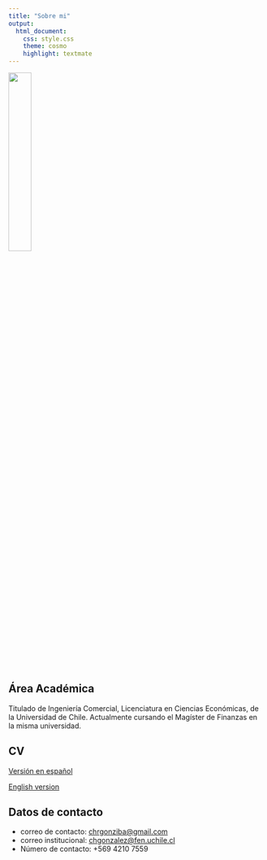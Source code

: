 ```yaml
---
title: "Sobre mi"
output:
  html_document:
    css: style.css
    theme: cosmo
    highlight: textmate
---
```


![](yo/personal.jpg){width=30%}


## Área Académica

Titulado de Ingeniería Comercial, Licenciatura en Ciencias Económicas, de la Universidad de Chile. Actualmente cursando el Magíster de Finanzas en la misma universidad.


## CV
[Versión en español](yo/CV_actualizado_ES.pdf)

[English version](yo/CV_actualizado_EN.pdf)


## Datos de contacto

- correo de contacto: <chrgonziba@gmail.com>
- correo institucional: <chgonzalez@fen.uchile.cl>
- Número de contacto: +569 4210 7559

